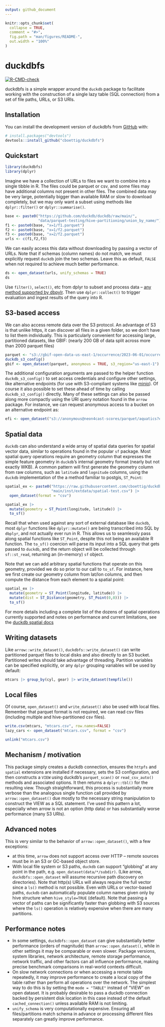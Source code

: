 ```yaml
---
output: github_document
---
```


<!-- README.md is generated from README.Rmd. Please edit that file -->

  
```r
knitr::opts_chunk$set(
  collapse = TRUE,
  comment = "#>",
  fig.path = "man/figures/README-",
  out.width = "100%"
)
```

# duckdbfs

<!-- badges: start -->
[![R-CMD-check](https://github.com/cboettig/duckdbfs/actions/workflows/R-CMD-check.yaml/badge.svg)](https://github.com/cboettig/duckdbfs/actions/workflows/R-CMD-check.yaml)
<!-- badges: end -->


duckdbfs is a simple wrapper around the `duckdb` package to facilitate working with the construction of a single lazy table (SQL connection) from a set of file paths, URLs, or S3 URIs. 

## Installation

You can install the development version of duckdbfs from [GitHub](https://github.com/) with:

``` r
# install.packages("devtools")
devtools::install_github("cboettig/duckdbfs")
```

## Quickstart

```r
library(duckdbfs)
library(dplyr)
```

Imagine we have a collection of URLs to files we want to combine into a single tibble in R.  The files could be parquet or csv, and some files may have additional columns not present in other files.  The combined data may be very large, potentially bigger than available RAM or slow to download completely, but we may only want a subset using methods like `dplyr::filter()` or `dplyr::summarise()`.  


```r
base <- paste0("https://github.com/duckdb/duckdb/raw/main/",
               "data/parquet-testing/hive-partitioning/union_by_name/")
f1 <- paste0(base, "x=1/f1.parquet")
f2 <- paste0(base, "x=1/f2.parquet")
f3 <- paste0(base, "x=2/f2.parquet")
urls <- c(f1,f2,f3)
```

We can easily access this data without downloading by passing a vector of URLs. 
Note that if schemas (column names) do not match, we must explicitly request 
`duckdb` join the two schemas. Leave this as default, `FALSE` when not required
to achieve much better performance.

```r
ds <- open_dataset(urls, unify_schemas = TRUE)
ds
```

Use `filter()`, `select()`, etc from dplyr to subset and process data -- [any method supported by dbpylr](https://dbplyr.tidyverse.org/reference/index.html). Then use `dplyr::collect()` to trigger evaluation and ingest results of the query into R.

## S3-based access

We can also access remote data over the S3 protocol. An advantage of S3 is that 
unlike https, it can discover all files in a given folder, so we don't have to list them individually.
This is particularly convenient for accessing large, partitioned datasets, like GBIF: (nearly 200 GB of data split across more than 2000 parquet files)

```r
parquet <- "s3://gbif-open-data-us-east-1/occurrence/2023-06-01/occurrence.parquet"
duckdb_s3_config()
gbif <- open_dataset(parquet, anonymous = TRUE, s3_region="us-east-1")
```


The additional configuration arguments are passed to the helper function `duckdb_s3_config()` to set access credentials and configure other settings, like alternative endpoints (for use with S3-compliant systems like [minio](https://min.io)).  Of course it also possible to set these ahead of time by calling `duckdb_s3_config()` directly.  Many of these settings can also be passed along more compactly using the URI query notation found in the `arrow` package.  For instance, we can request anonymous access to a bucket on an alternative endpoint as:

```r
efi <- open_dataset("s3://anonymous@neon4cast-scores/parquet/aquatics?endpoint_override=data.ecoforecast.org")
```


## Spatial data

`duckdb` can also understand a wide array of spatial data queries for spatial
vector data, similar to operations found in the popular `sf` package. 
Most spatial query operations require an geometry column that expresses the 
simple feature geometry in `duckdb`'s internal geometry format 
(nearly but not exactly WKB).  A common pattern will first generate the 
geometry column from raw columns, such as `latitude` and `lognitude` columns,
using the `duckdb` implementation of the a method familiar to postgis, `ST_Point`:


```r
spatial_ex <- paste0("https://raw.githubusercontent.com/cboettig/duckdbfs/",
                     "main/inst/extdata/spatial-test.csv") |>
  open_dataset(format = "csv") 

spatial_ex |>
  mutate(geometry = ST_Point(longitude, latitude)) |>
  to_sf()
```

Recall that when used against any sort of external database like `duckdb`, 
most `dplyr` functions like `dplyr::mutate()` are being transcribed into SQL
by `dbplyr`, and not actually ever run in R. This allows us to seamlessly pass
along spatial functions like `ST_Point`, despite this not being an available R
function. The `to_sf()` coercion will parse its input into a SQL query that gets
passed to `duckdb`, and the return object will be collected through
`sf::st_read`, returning an (in-memory) `sf` object. 


Note that we can add arbitrary spatial functions that operate on this geometry,
provided we do so prior to our call to `to_sf`. For instance, here we first
create our geometry column from lat/lon columns, and then compute the distance
from each element to a spatial point:

```r
spatial_ex |> 
  mutate(geometry = ST_Point(longitude, latitude)) |>
  mutate(dist = ST_Distance(geometry, ST_Point(0,0))) |> 
  to_sf()
```

For more details including a complete list of the dozens of spatial operations currently supported and notes on performance and current limitations, see the [duckdb spatial docs](https://github.com/duckdb/duckdb_spatial)

## Writing datasets

Like `arrow::write_dataset()`, `duckdbfs::write_dataset()` can write partitioned parquet files to local disks and also directly to an S3 bucket. Partitioned writes should take advantage of threading. Partition variables can be specified explicitly, or any `dplyr` grouping variables will be used by default:

```r
mtcars |> group_by(cyl, gear) |> write_dataset(tempfile())
```


## Local files

Of course, `open_dataset()` and `write_dataset()` also be used with local files.  Remember that parquet format is not required, we can read csv files (including multiple and hive-partitioned csv files). 

```r
write.csv(mtcars, "mtcars.csv", row.names=FALSE)
lazy_cars <- open_dataset("mtcars.csv", format = "csv")
```


```r
unlink("mtcars.csv")
```


## Mechanism / motivation

This package simply creates a duckdb connection, ensures the `httpfs` and `spatial` extensions are installed if necessary, sets the S3 configuration, and then constructs a `VIEW` using duckdb's `parquet_scan()` or `read_csv_auto()` methods and associated options.  It then returns a `dplyr::tbl()` for the resulting view.  Though straightforward, this process is substantially more verbose than the analogous single function call provided by `arrow::open_dataset()` due mostly to the necessary string manipulation to construct the VIEW as a SQL statement.  I've used this pattern a lot, especially when arrow is not an option (http data) or has substantially worse performance (many S3 URIs).


## Advanced notes

This is very similar to the behavior of `arrow::open_dataset()`, with a few exceptions: 

- at this time, `arrow` does not support access over HTTP -- remote sources must be in an S3 or GC-based object store.
- With local file system or S3 paths, `duckdb` can support "globbing" at any point in the path, e.g. `open_dataset(data/*/subdir)`. (Like arrow, `duckdbfs::open_dataset` will assume recursive path discovery on directories). Note that http(s) URLs will always require the full vector since a `ls()` method is not possible.  Even with URLs or vector-based paths, `duckdb` can automatically populate column names given only by hive structure when `hive_style=TRUE` (default).  Note that passing a vector of paths can be significantly faster than globbing with S3 sources where the `ls()` operation is relatively expensive when there are many partitions.


## Performance notes

- In some settings, `duckdbfs::open_dataset` can give substantially better performance (orders of magnitude) than `arrow::open_dataset()`, while in other settings it may be comparable or even slower.  Package versions, system libraries, network architecture, remote storage performance, network traffic, and other factors can all influence performance, making precise benchmark comparisons in real-world contexts difficult.
- On slow network connections or when accessing a remote table repeatedly, it may improve performance to create a local copy of the table rather than perform all operations over the network.  The simplest way to do this is by setting the `mode = "TABLE"` instead of "VIEW" on open dataset.  It is probably desirable to pass a duckdb connection backed by persistent disk location in this case instead of the default `cached_connection()` unless available RAM is not limiting. 
- `unify_schema` is very computationally expensive. Ensuring all files/partitions match schema in advance or processing different files separately can greatly improve performance. 
